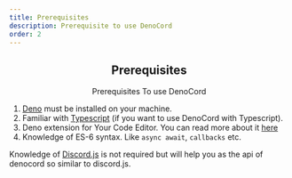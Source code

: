 ```yaml
---
title: Prerequisites
description: Prerequisite to use DenoCord
order: 2
---
```


<center>

<H2>Prerequisites</H2>
<p> Prerequisites To use DenoCord</p>
</center>

1. [Deno](https://deno.land/) must be installed on your machine.
2. Familiar with [Typescript](https://www.typescriptlang.org/) (if you want to use DenoCord with Typescript).
3. Deno extension for Your Code Editor. You can read more about it [here](https://deno.land/manual/vscode_deno)
4. Knowledge of ES-6 syntax. Like `async await`, `callbacks` etc.

Knowledge of [Discord.js](https://discord.js.org/) is not required but will help you as the api of denocord so similar to discord.js.
